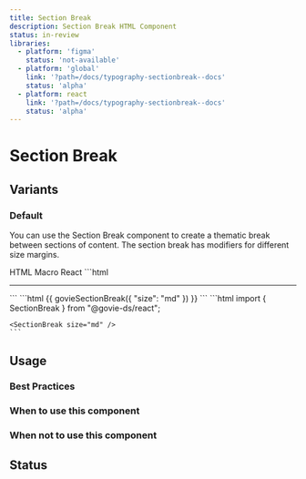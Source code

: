 ```yaml
---
title: Section Break
description: Section Break HTML Component
status: in-review
libraries:
  - platform: 'figma'
    status: 'not-available'
  - platform: 'global'
    link: '?path=/docs/typography-sectionbreak--docs'
    status: 'alpha'
  - platform: react
    link: '?path=/docs/typography-sectionbreak--docs'
    status: 'alpha'
---
```


# Section Break

## Variants

### Default

<ComponentContainer>
  <SectionBreak size="md" />
</ComponentContainer>

You can use the Section Break component to create a thematic break between sections of content.
The section break has modifiers for different size margins.

<Tabs id="tab3">
  <TabList>
    <TabItem value="tab31" checked>HTML</TabItem>
    <TabItem value="tab32">Macro</TabItem>
    <TabItem value="tab33">React</TabItem>
  </TabList>
  <TabPanel value="tab31">
    ```html
    <hr
      class="gi-section-break-md"
      data-testid="govie-section-break"
    />
    ```
  </TabPanel>
  <TabPanel value="tab32">
    ```html
    {{ govieSectionBreak({
      "size": "md"
    }) }}
    ```
  </TabPanel>
  <TabPanel value="tab33">
    ```html
    import { SectionBreak } from "@govie-ds/react";

    <SectionBreak size="md" />
    ```

  </TabPanel>
</Tabs>

## Usage

### Best Practices

### When to use this component

### When not to use this component

## Status

<ComponentStatusBlock componentId="section-break" />

